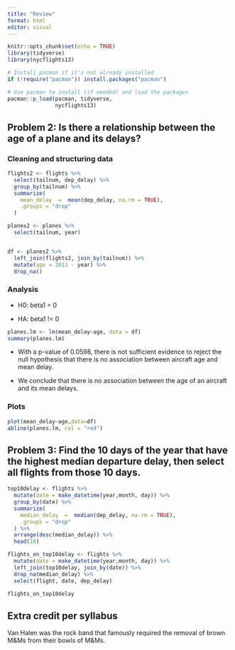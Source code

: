 ```yaml
---
title: "Review"
format: html
editor: visual
---
```


```r
knitr::opts_chunk$set(echo = TRUE)
library(tidyverse)
library(nycflights13)
```

```r
# Install pacman if it's not already installed
if (!require("pacman")) install.packages("pacman")

# Use pacman to install (if needed) and load the packages
pacman::p_load(pacman, tidyverse,
               nycflights13)
```

## **Problem 2**: Is there a relationship between the age of a plane and its delays?

### Cleaning and structuring data

```r
flights2 <- flights %>% 
  select(tailnum, dep_delay) %>% 
  group_by(tailnum) %>% 
  summarize(
    mean_delay  =  mean(dep_delay, na.rm = TRUE),
    .groups = "drop"
  )

planes2 <- planes %>% 
  select(tailnum, year)


df <- planes2 %>% 
  left_join(flights2, join_by(tailnum)) %>% 
  mutate(age = 2013 - year) %>% 
  drop_na()
```

### Analysis

-   H0: beta1 = 0

-   HA: beta1 != 0

```r
planes.lm <- lm(mean_delay~age, data = df)
summary(planes.lm)
```

-   With a p-value of 0.0598, there is not sufficient evidence to reject the null hypothesis that there is no association between aircraft age and mean delay.

-   We conclude that there is no association between the age of an aircraft and its mean delays.

### Plots

```r
plot(mean_delay~age,data=df)
abline(planes.lm, col = "red")
```

## **Problem 3**: Find the 10 days of the year that have the highest median departure delay, then select all flights from those 10 days.

```r
top10delay <- flights %>% 
  mutate(date = make_datetime(year,month, day)) %>% 
  group_by(date) %>% 
  summarize(
    median_delay  =  median(dep_delay, na.rm = TRUE),
    .groups = "drop"
  ) %>% 
  arrange(desc(median_delay)) %>% 
  head(10)

flights_on_top10delay <- flights %>% 
  mutate(date = make_datetime(year,month, day)) %>%
  left_join(top10delay, join_by(date)) %>% 
  drop_na(median_delay) %>% 
  select(flight, date, dep_delay)

flights_on_top10delay
```

## Extra credit per syllabus

Van Halen was the rock band that famously required the removal of brown M&Ms from their bowls of M&Ms.

